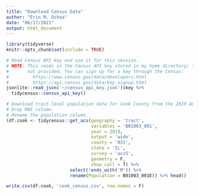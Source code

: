 ```yaml
---
title: "Download Census Data"
author: "Erin M. Ochoa"
date: "06/17/2021"
output: html_document
---
```


```r
library(tidyverse)
knitr::opts_chunk$set(include = TRUE)
```

```r
# Read Census API key and use it for this session.
# NOTE: This reads in the Census API key stored in my home directory; the key is
#       not provided. You can sign up for a key through the Census:
#         https://www.census.gov/data/developers.html
#         https://api.census.gov/data/key_signup.html
jsonlite::read_json('~/census_api_key.json')$key %>%
  tidycensus::census_api_key()
```


```r
# Download tract-level population data for Cook County from the 2019 ACS 5-year.
# Drop MOE column.
# Rename the population column.
(df.cook <- tidycensus::get_acs(geography = 'tract',
                                variables = 'B01003_001',
                                year = 2019,
                                output = 'wide',
                                county = '031',
                                state = 'IL', 
                                survey = 'acs5',
                                geometry = F,
                                show_call = T) %>% 
                        select(!ends_with('M')) %>% 
                        rename(Population = B01003_001E)) %>% head()
```

```r
write.csv(df.cook, 'cook_census.csv', row.names = F)
```